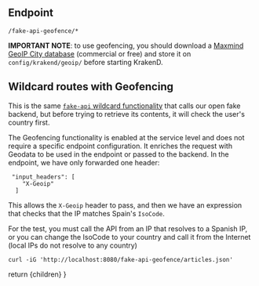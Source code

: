 
## Endpoint
```
/fake-api-geofence/*
```

**IMPORTANT NOTE**: to use geofencing, you should download a [Maxmind GeoIP City database](https://dev.maxmind.com/geoip/geolite2-free-geolocation-data?lang=en) (commercial or free) and store it on `config/krakend/geoip/` before starting KrakenD.

## Wildcard routes with Geofencing
This is the same [`fake-api` wildcard functionality](/demo/use-cases/fake-api) that calls our open fake backend, but before trying to retrieve its contents, it will check the user's country first.

The Geofencing functionality is enabled at the service level and does not require a specific endpoint configuration. It enriches the request with Geodata to be used in the endpoint or passed to the backend. In the endpoint, we have only forwarded one header:

```
 "input_headers": [
    "X-Geoip"
  ]
```

This allows the `X-Geoip` header to pass, and then we have an expression that checks that the IP matches Spain's `IsoCode`.

For the test, you must call the API from an IP that resolves to a Spanish IP, or you can change the IsoCode to your country and call it from the Internet (local IPs do not resolve to any country)

```
curl -iG 'http://localhost:8080/fake-api-geofence/articles.json'
```

  return <MdxLayout>{children}</MdxLayout>
}

